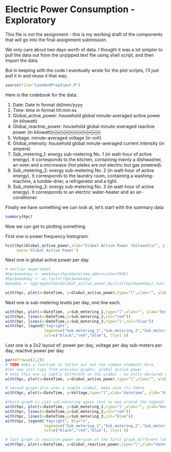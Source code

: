 Electric Power Consumption  - Exploratory
========================================================

This file is *not* the assignment - this is my working draft of the components that will go into the final assignment submission.

We only care about two days worth of data. I thought it was a lot simpler to pull the data out from the unzipped text file using shell script, and then import the data.

But in keeping with the code I eventually wrote for the plot scripts, I'll just pull it in and
reuse it that way.
 
```r
source(file="LoadAndPrepInput.R")
```

Here is the codebook for the data:

1. Date: Date in format dd/mm/yyyy
2. Time: time in format hh:mm:ss
3. Global_active_power: household global minute-averaged active power (in kilowatt)
4. Global_reactive_power: household global minute-averaged reactive power (in kilowatt)￼￼￼￼￼￼￼￼￼￼￼
5. Voltage: minute-averaged voltage (in volt)
6. Global_intensity: household global minute-averaged current intensity (in ampere)
7. Sub_metering_1: energy sub-metering No. 1 (in watt-hour of active energy). It corresponds to the
kitchen, containing mainly a dishwasher, an oven and a microwave (hot plates are not electric but
gas powered).
8. Sub_metering_2: energy sub-metering No. 2 (in watt-hour of active energy). It corresponds to the
laundry room, containing a washing-machine, a tumble-drier, a refrigerator and a light.
9. Sub_metering_3: energy sub-metering No. 3 (in watt-hour of active energy). It corresponds to an
electric water-heater and an air-conditioner.

Finally we have something we can look at, let's start with the summary data
```r
summary(hpc)
```

Now we can get to plotting something.

First one is power frequency histogram.

```r
hist(hpc$Global_active_power,xlab="Global Active Power (kilowatts)", ylim=c(0,1200), col="red",
     main='Global Active Power')
```

Next one is global active power per day.

```r
# earlier experiment
#hpc$weekday <- weekdays(hpc$datetime,abbreviate=TRUE)
#hpc$weekday <- as.factor(hpc$weekday)
#powday <- aggregate(hpc$Global_active_power,by=list(hpc$weekday),sum)

with(hpc, plot(x=DateTime, y=Global_active_power,type="l",xlab="", ylab="Global Active Power (kilowatts)"))

```

Next one is sub-metering levels per day, one line each.

```r
with(hpc, plot(x=DateTime, y=Sub_metering_1,type="l",xlab="", ylab="Energy sub metering"))
with(hpc, lines(x=DateTime,y=Sub_metering_2,col="red"))
with(hpc, lines(x=DateTime,y=Sub_metering_3,type="l",col="blue"))
with(hpc, legend("topright", 
                 legend=c("Sub_metering_1","Sub_metering_2","Sub_metering_3"), 
                 col=c("black","red","blue"), lty=1 ))
```

Last one is a 2x2 layout of:
power per day, voltage per day
sub-meters per day, reactive power per day

```r
par(mfrow=c(2,2))
# TODO make a function to factor out out the common elements here
#for now just copy from previous graphs, global active power
# note this one is subtly different on the ylabel - no units declared now
with(hpc, plot(x=DateTime, y=Global_active_power,type="l",xlab="", ylab="Global Active Power"))

# second graph also uses a simple xlabel, make sure its there
with(hpc, plot(x=DateTime, y=Voltage,type="l",xlab="datetime", ylab="Voltage"))

#third graph is just sub-metering again (but no box around the legend)
with(hpc, plot(x=DateTime, y=Sub_metering_1,type="l",xlab="", ylab="Energy sub metering"))
with(hpc, lines(x=DateTime,y=Sub_metering_2,col="red"))
with(hpc, lines(x=DateTime,y=Sub_metering_3,col="blue"))
with(hpc, legend("topright", bty="n",
                 legend=c("Sub_metering_1","Sub_metering_2","Sub_metering_3"), 
                 col=c("black","red","blue"), lty=1 ))

# last graph is reactive-power version of the first graph,different labeling again
with(hpc, plot(x=DateTime, y=Global_reactive_power,type="l",xlab="datetime"))

```

